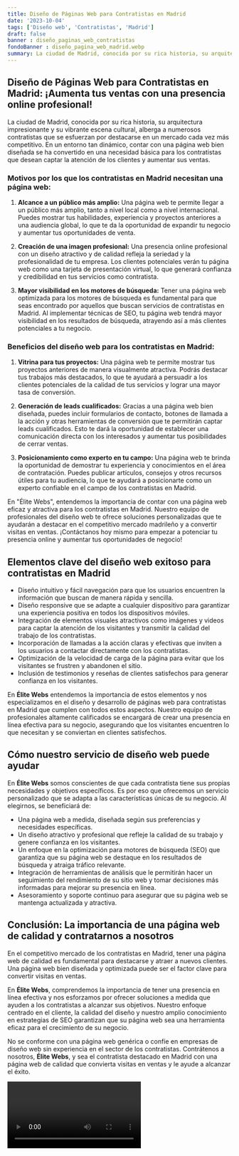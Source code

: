 ```yaml
---
title: Diseño de Páginas Web para Contratistas en Madrid
date: '2023-10-04'
tags: ['Diseño web', 'Contratistas', 'Madrid']
draft: false
banner : diseño_paginas_web_contratistas
fondoBanner : diseño_pagina_web_madrid.webp
summary: La ciudad de Madrid, conocida por su rica historia, su arquitectura impresionante y su vibrante escena cultural, alberga a numerosos contratistas que se esfuerzan por destacarse en un mercado cada vez más competitivo. En un entorno tan dinámico, contar con una página web bien diseñada se ha convertido en una necesidad básica para los contratistas que desean captar la atención de los clientes y aumentar sus ventas.
---
```


## Diseño de Páginas Web para Contratistas en Madrid: ¡Aumenta tus ventas con una presencia online profesional!

La ciudad de Madrid, conocida por su rica historia, su arquitectura impresionante y su vibrante escena cultural, alberga a numerosos contratistas que se esfuerzan por destacarse en un mercado cada vez más competitivo. En un entorno tan dinámico, contar con una página web bien diseñada se ha convertido en una necesidad básica para los contratistas que desean captar la atención de los clientes y aumentar sus ventas.

### Motivos por los que los contratistas en Madrid necesitan una página web:

1. **Alcance a un público más amplio:** Una página web te permite llegar a un público más amplio, tanto a nivel local como a nivel internacional. Puedes mostrar tus habilidades, experiencia y proyectos anteriores a una audiencia global, lo que te da la oportunidad de expandir tu negocio y aumentar tus oportunidades de venta.

2. **Creación de una imagen profesional:** Una presencia online profesional con un diseño atractivo y de calidad refleja la seriedad y la profesionalidad de tu empresa. Los clientes potenciales verán tu página web como una tarjeta de presentación virtual, lo que generará confianza y credibilidad en tus servicios como contratista.

3. **Mayor visibilidad en los motores de búsqueda:** Tener una página web optimizada para los motores de búsqueda es fundamental para que seas encontrado por aquellos que buscan servicios de contratistas en Madrid. Al implementar técnicas de SEO, tu página web tendrá mayor visibilidad en los resultados de búsqueda, atrayendo así a más clientes potenciales a tu negocio.

### Beneficios del diseño web para los contratistas en Madrid:

1. **Vitrina para tus proyectos:** Una página web te permite mostrar tus proyectos anteriores de manera visualmente atractiva. Podrás destacar tus trabajos más destacados, lo que te ayudará a persuadir a los clientes potenciales de la calidad de tus servicios y lograr una mayor tasa de conversión.

2. **Generación de leads cualificados:** Gracias a una página web bien diseñada, puedes incluir formularios de contacto, botones de llamada a la acción y otras herramientas de conversión que te permitirán captar leads cualificados. Esto te dará la oportunidad de establecer una comunicación directa con los interesados y aumentar tus posibilidades de cerrar ventas.

3. **Posicionamiento como experto en tu campo:** Una página web te brinda la oportunidad de demostrar tu experiencia y conocimientos en el área de contratación. Puedes publicar artículos, consejos y otros recursos útiles para tu audiencia, lo que te ayudará a posicionarte como un experto confiable en el campo de los contratistas en Madrid.

En "Élite Webs", entendemos la importancia de contar con una página web eficaz y atractiva para los contratistas en Madrid. Nuestro equipo de profesionales del diseño web te ofrece soluciones personalizadas que te ayudarán a destacar en el competitivo mercado madrileño y a convertir visitas en ventas. ¡Contáctanos hoy mismo para empezar a potenciar tu presencia online y aumentar tus oportunidades de negocio!

<GifSeo />

<Cta />

## Elementos clave del diseño web exitoso para contratistas en Madrid

- Diseño intuitivo y fácil navegación para que los usuarios encuentren la información que buscan de manera rápida y sencilla.
- Diseño responsive que se adapte a cualquier dispositivo para garantizar una experiencia positiva en todos los dispositivos móviles.
- Integración de elementos visuales atractivos como imágenes y videos para captar la atención de los visitantes y transmitir la calidad del trabajo de los contratistas.
- Incorporación de llamadas a la acción claras y efectivas que inviten a los usuarios a contactar directamente con los contratistas.
- Optimización de la velocidad de carga de la página para evitar que los visitantes se frustren y abandonen el sitio.
- Inclusión de testimonios y reseñas de clientes satisfechos para generar confianza en los visitantes.

En **Élite Webs** entendemos la importancia de estos elementos y nos especializamos en el diseño y desarrollo de páginas web para contratistas en Madrid que cumplen con todos estos aspectos. Nuestro equipo de profesionales altamente calificados se encargará de crear una presencia en línea efectiva para su negocio, asegurando que los visitantes encuentren lo que necesitan y se conviertan en clientes satisfechos.

## Cómo nuestro servicio de diseño web puede ayudar

En **Élite Webs** somos conscientes de que cada contratista tiene sus propias necesidades y objetivos específicos. Es por eso que ofrecemos un servicio personalizado que se adapta a las características únicas de su negocio. Al elegirnos, se beneficiará de:

- Una página web a medida, diseñada según sus preferencias y necesidades específicas.
- Un diseño atractivo y profesional que refleje la calidad de su trabajo y genere confianza en los visitantes.
- Un enfoque en la optimización para motores de búsqueda (SEO) que garantiza que su página web se destaque en los resultados de búsqueda y atraiga tráfico relevante.
- Integración de herramientas de análisis que le permitirán hacer un seguimiento del rendimiento de su sitio web y tomar decisiones más informadas para mejorar su presencia en línea.
- Asesoramiento y soporte continuo para asegurar que su página web se mantenga actualizada y atractiva.

## Conclusión: La importancia de una página web de calidad y contratarnos a nosotros

En el competitivo mercado de los contratistas en Madrid, tener una página web de calidad es fundamental para destacarse y atraer a nuevos clientes. Una página web bien diseñada y optimizada puede ser el factor clave para convertir visitas en ventas.

En **Élite Webs**, comprendemos la importancia de tener una presencia en línea efectiva y nos esforzamos por ofrecer soluciones a medida que ayuden a los contratistas a alcanzar sus objetivos. Nuestro enfoque centrado en el cliente, la calidad del diseño y nuestro amplio conocimiento en estrategias de SEO garantizan que su página web sea una herramienta eficaz para el crecimiento de su negocio.

No se conforme con una página web genérica o confíe en empresas de diseño web sin experiencia en el sector de los contratistas. Contrátenos a nosotros, **Élite Webs**, y sea el contratista destacado en Madrid con una página web de calidad que convierta visitas en ventas y le ayude a alcanzar el éxito.

<Video />

<CtaBot job='Contratistas' city='Madrid'/>

<Gmaps query='Madrid+españa+maps' />